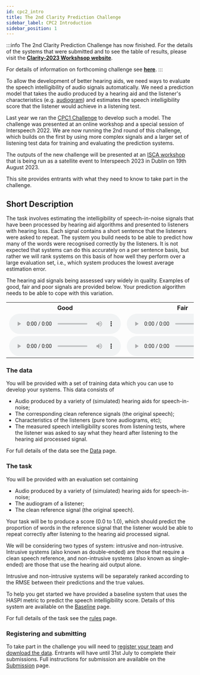 ```yaml
---
id: cpc2_intro
title: The 2nd Clarity Prediction Challenge
sidebar_label: CPC2 Introduction
sidebar_position: 1
---
```


:::info
The 2nd Clarity Prediction Challenge has now finished. For the details of the systems that were submitted and to see the table of results, please visit the <b><a href="https://claritychallenge.org/clarity2023-workshop/">Clarity-2023 Workshsop website</a></b>.

For details of information on forthcoming challenge see <b><a href="https://claritychallenge.org/timeline">here</a></b>.
:::

To allow the development of better hearing aids, we need ways to evaluate the speech intelligibility of audio signals automatically. We need a prediction model that takes the audio produced by a hearing aid and the listener's characteristics (e.g. [audiogram](https://www.hear-it.org/Audiogram-)) and estimates the speech intelligibility score that the listener would achieve in a listening test.

Last year we ran the [CPC1 Challenge](../cpc1/cpc1_intro) to develop such a model. The challenge was presented at an online workshop and a special session of Interspeech 2022. We are now running the 2nd round of this challenge, which builds on the first by using more complex signals and a larger set of listening test data for training and evaluating the prediction systems.

The outputs of the new challenge will be presented at an [ISCA workshop](https://claritychallenge.org/clarity2023-workshop/) that is being run as a satellite event to Interspeech 2023 in Dublin on 19th August 2023.

This site provides entrants with what they need to know to take part in the challenge.

## Short Description

The task involves estimating the intelligibility of speech-in-noise signals that have been processed by hearing aid algorithms and presented to listeners with hearing loss. Each signal contains a short sentence that the listeners were asked to repeat. The system you build needs to be able to predict how many of the words were recognised correctly by the listeners. It is not expected that systems can do this accurately on a per sentence basis, but rather we will rank systems on this basis of how well they perform over a large evaluation set, i.e., which system produces the lowest average estimation error.

The hearing aid signals being assessed vary widely in quality. Examples of good, fair and poor signals are provided below. Your prediction algorithm needs to be able to cope with this variation.

<table>
<tr>
<th>Good</th>
<th>Fair</th>
<th>Poor</th>
</tr>
<tr>
<td>
<audio controls  style={{width: "250px"}} >
<source src="/audio/CEC2_samples/CEC2_E009/S08501_L0104_HA-output.wav" type="audio/wav"/>
Your browser does not support the audio element.
</audio>
</td>
<td>
<audio controls style={{width: "250px"}}>
<source src="/audio/CEC2_samples/CEC2_E022/S08501_L0104_HA-output.wav" type="audio/wav" />
Your browser does not support the audio element.
</audio>
</td>
<td>
<audio controls style={{width: "250px"}}>
<source src="/audio/CEC2_samples/CEC2_E032/S08501_L0104_HA-output.wav" type="audio/wav" />
Your browser does not support the audio element.
</audio>
</td>
</tr>
<tr>
<td>
<audio controls style={{width: "250px"}}>
<source src="/audio/CEC2_samples/CEC2_E009/S08502_L0106_HA-output.wav" type="audio/wav" />
Your browser does not support the audio element.
</audio>
</td>
<td>
<audio controls style={{width: "250px"}}>
<source src="/audio/CEC2_samples/CEC2_E022/S08502_L0106_HA-output.wav" type="audio/wav" />
Your browser does not support the audio element.
</audio>
</td>
<td>
<audio controls style={{width: "250px"}}>
<source src="/audio/CEC2_samples/CEC2_E032/S08502_L0106_HA-output.wav" type="audio/wav" />
Your browser does not support the audio element.
</audio>
</td>
</tr></table>

### The data

You will be provided with a set of training data which you can use to develop your systems. This data consists of

- Audio produced by a variety of (simulated) hearing aids for speech-in-noise;
- The corresponding clean reference signals (the original speech);
- Characteristics of the listeners (pure tone audiograms, etc);
- The measured speech intelligibility scores from listening tests, where the listener was asked to say what they heard after listening to the hearing aid processed signal.

For full details of the data see the [Data](./cpc2_data) page.

### The task

You will be provided with an evaluation set containing

- Audio produced by a variety of (simulated) hearing aids for speech-in-noise;
- The audiogram of a listener;
- The clean reference signal (the original speech).

Your task will be to produce a score (0.0 to 1.0), which should predict the proportion of words in the reference signal that the listener would be able to repeat correctly after listening to the hearing aid processed signal.

We will be considering two types of system: intrusive and non-intrusive. Intrusive systems (also known as double-ended) are those that require a clean speech reference, and non-intrusive systems (also known as single-ended) are those that use the hearing aid output alone.

Intrusive and non-intrusive systems will be separately ranked according to the RMSE between their predictions and the true values.

To help you get started we have provided a baseline system that uses the HASPI metric to predict the speech intelligibility score. Details of this system are available on the [Baseline](./cpc2_baseline) page.

For full details of the task see the [rules](./taking_part/cpc2_rules) page.

### Registering and submitting

To take part in the challenge you will need to [register your team](./taking_part/cpc2_registration) and [download the data](./cpc2_download). Entrants will have until 31st July to complete their submissions. Full instructions for submission are available on the [Submission](./taking_part/cpc2_submission) page.
